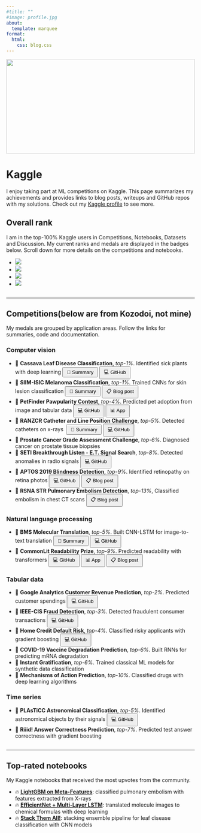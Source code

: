 ```yaml
---
#title: ""
#image: profile.jpg
about:
  template: marquee
format:
  html:
    css: blog.css
---
```


```{=html}
<div class="container">
  <div style="width:100%;height:0; padding-top:50%;position:relative;">
    <img src="img/kaggle.jpg" style="width:100%; opacity:0.8; position:absolute; top:0; left:0">
  </div>  
  <div class="content">
    <h1>Kaggle</h1>
    <p><span class="cover-desc" style="color:var(--page-desc-color)">I enjoy taking part at ML competitions on Kaggle. This page summarizes my achievements and provides links to blog posts, writeups and GitHub repos with my solutions. Check out my <a href="https://www.kaggle.com/waterking886">Kaggle profile</a> to see more.</span></p>
  </div>
</div>
```

## Overall rank

I am in the top-100% Kaggle users in Competitions, Notebooks, Datasets and Discussion. My current ranks and medals are displayed in the badges below. Scroll down for more details on the competitions and notebooks.

```{=html}
<div class="social-links" align = "left">
<ul class = "badge-list">
<li><img src="https://road-to-kaggle-grandmaster.vercel.app/api/badges/waterking886/competition/light"/></li>
<li><img src="https://road-to-kaggle-grandmaster.vercel.app/api/badges/waterking886/dataset/light"/></li>
<li><img src="https://road-to-kaggle-grandmaster.vercel.app/api/badges/waterking886/notebook/light"/></li>
<li><img src="https://road-to-kaggle-grandmaster.vercel.app/api/badges/waterking886/discussion/light"/></li>
</ul>
</div>
<hr style="height:1px; visibility:hidden;" />
<hr style="height:1px;border-width:0;color:rgb(50,50,50);background-color:rgb(50,50,50)">
```


## Competitions(below are from Kozodoi, not mine)

My medals are grouped by application areas. Follow the links for summaries, code and documentation.

### Computer vision

- &#129351; **Cassava Leaf Disease Classification**, *top-1%*. Identified sick plants with deep learning <button class="btn" style="padding-top: 4px; padding-bottom: 4px; padding-left: 10px; padding-right: 10px;" onclick="window.open('https://www.kaggle.com/c/cassava-leaf-disease-classification/discussion/220751)" type="button">&#128214; Summary</button> <button class="btn" style="padding-top: 4px; padding-bottom: 4px; padding-left: 10px; padding-right: 10px;" onclick="window.open('https://github.com/kozodoi/Kaggle_Leaf_Disease_Classification')" type="button">&#128187; GitHub</button>
- &#129351; **SIIM-ISIC Melanoma Classification**, *top-1%*. Trained CNNs for skin lesion classification <button class="btn" style="padding-top: 4px; padding-bottom: 4px; padding-left: 10px; padding-right: 10px;" onclick="window.open('https://www.kaggle.com/c/siim-isic-melanoma-classification/discussion/175624')" type="button">&#128214; Summary</button> <button class="btn" style="padding-top: 4px; padding-bottom: 4px; padding-left: 10px; padding-right: 10px;" onclick="window.open('https://kozodoi.me/python/deep%20learning/computer%20vision/competitions/2020/08/30/pre-training.html')" type="button">&#128203; Blog post</button>
- &#129352; **PetFinder Pawpularity Contest**, *top-4%*. Predicted pet adoption from image and tabular data <button class="btn" style="padding-top: 4px; padding-bottom: 4px; padding-left: 10px; padding-right: 10px;" onclick="window.open('https://github.com/kozodoi/Pet_Pawpularity')" type="button">&#128187; GitHub</button> <button class="btn" style="padding-top: 4px; padding-bottom: 4px; padding-left: 10px; padding-right: 10px;" onclick="window.open('https://share.streamlit.io/kozodoi/pet_pawpularity/main/web_app.py')" type="button">&#128202; App</button>
- &#129352; **RANZCR Catheter and Line Position Challenge**, *top-5%*. Detected catheters on x-rays &nbsp;<button class="btn" style="padding-top: 4px; padding-bottom: 4px; padding-left: 10px; padding-right: 10px;" onclick="window.open('https://www.kaggle.com/c/ranzcr-clip-catheter-line-classification/discussion/226664')" type="button">&#128214; Summary</button> <button class="btn" style="padding-top: 4px; padding-bottom: 4px; padding-left: 10px; padding-right: 10px;" onclick="window.open('https://github.com/kozodoi/Kaggle_RANZCR_Challenge')" type="button">&#128187; GitHub</button>
- &#129353; **Prostate Cancer Grade Assessment Challenge**, *top-6%*. Diagnosed cancer on prostate tissue biopsies
- &#129353; **SETI Breakthrough Listen - E.T. Signal Search**, *top-8%*. Detected anomalies in radio signals  <button class="btn" style="padding-top: 4px; padding-bottom: 4px; padding-left: 10px; padding-right: 10px;" onclick="window.open('https://github.com/kozodoi/SETI_Signal_Search')" type="button">&#128187; GitHub</button>
- &#129353; **APTOS 2019 Blindness Detection**, *top-9%*. Identified retinopathy on retina photos <button class="btn" style="padding-top: 4px; padding-bottom: 4px; padding-left: 10px; padding-right: 10px;" onclick="window.open('https://github.com/kozodoi/Udacity_Blindness_Detection')" type="button">&#128187; GitHub</button> <button class="btn" style="padding-top: 4px; padding-bottom: 4px; padding-left: 10px; padding-right: 10px;" onclick="window.open('https://kozodoi.me/python/deep%20learning/computer%20vision/competitions/2020/07/11/blindness-detection.html')" type="button">&#128203; Blog post</button>
- &#129353; **RSNA STR Pulmonary Embolism Detection**, *top-13%*, Classified embolism in chest CT scans <button class="btn" style="padding-top: 4px; padding-bottom: 4px; padding-left: 10px; padding-right: 10px;" onclick="window.open('https://kozodoi.me/python/deep%20learning/computer%20vision/tutorial/2020/10/30/pytorch-xla-tpu.html')" type="button">&#128203; Blog post</button>


### Natural language processing

- &#129352; **BMS Molecular Translation**, *top-5%*. Built CNN-LSTM for image-to-text translation <button class="btn" style="padding-top: 4px; padding-bottom: 4px; padding-left: 10px; padding-right: 10px;" onclick="window.open('https://www.kaggle.com/c/bms-molecular-translation/discussion/243845')" type="button">&#128214; Summary</button> <button class="btn" style="padding-top: 4px; padding-bottom: 4px; padding-left: 10px; padding-right: 10px;" onclick="window.open('https://github.com/kozodoi/BMS_Molecular_Translation')" type="button">&#128187; GitHub</button>
- &#129353; **CommonLit Readability Prize**, *top-9%*. Predicted readability with transformers <button class="btn" style="padding-top: 4px; padding-bottom: 4px; padding-left: 10px; padding-right: 10px;" onclick="window.open('https://github.com/kozodoi/Kaggle_Readability')" type="button">&#128187; GitHub</button> <button class="btn" style="padding-top: 4px; padding-bottom: 4px; padding-left: 10px; padding-right: 10px;" onclick="window.open('https://share.streamlit.io/kozodoi/text_readability_prediction/main/web_app.py')" type="button">&#128202; App</button> <button class="btn" style="padding-top: 4px; padding-bottom: 4px; padding-left: 10px; padding-right: 10px;" onclick="window.open('https://kozodoi.me/deep%20learning/natural%20language%20processing/web%20app/2021/11/21/text-readability.html')" type="button">&#128203; Blog post</button>


### Tabular data

- &#129352; **Google Analytics Customer Revenue Prediction**, *top-2%*. Predicted customer spendings <button class="btn" style="padding-top: 4px; padding-bottom: 4px; padding-left: 10px; padding-right: 10px;" onclick="window.open('https://github.com/kozodoi/Kaggle_Google_Analytics')" type="button">&#128187; GitHub</button>
- &#129352; **IEEE-CIS Fraud Detection**, *top-3%*. Detected fraudulent consumer transactions <button class="btn" style="padding-top: 4px; padding-bottom: 4px; padding-left: 10px; padding-right: 10px;" onclick="window.open('https://github.com/kozodoi/Kaggle_IEEE_Fraud_Detection')" type="button">&#128187; GitHub</button>
- &#129352; **Home Credit Default Risk**, *top-4%*. Classified risky applicants with gradient boosting <button class="btn" style="padding-top: 4px; padding-bottom: 4px; padding-left: 10px; padding-right: 10px;" onclick="window.open('https://github.com/kozodoi/Kaggle_Home_Credit')" type="button">&#128187; GitHub</button>
- &#129353; **COVID-19 Vaccine Degradation Prediction**, *top-6%*. Built RNNs for predicting mRNA degradation
- &#129353; **Instant Gratification**, *top-6%*. Trained classical ML models for synthetic data classification
- &#129353; **Mechanisms of Action Prediction**, *top-10%*. Classified drugs with deep learning algorithms


### Time series

- &#129352; **PLAsTiCC Astronomical Classification**, *top-5%*. Identified astronomical objects by their signals <button class="btn" style="padding-top: 4px; padding-bottom: 4px; padding-left: 10px; padding-right: 10px;" onclick="window.open('https://github.com/kozodoi/Kaggle_Astronomical_Classification')" type="button">&#128187; GitHub</button>
- &#129353; **Riiid! Answer Correctness Prediction**, *top-7%*. Predicted  test answer correctness with gradient boosting


<!----------------------------------------------------------------------------->

<hr style="height:1px; visibility:hidden;" />
<hr style="height:1px;border-width:0;color:rgb(50,50,50);background-color:rgb(50,50,50)">

## Top-rated notebooks

My Kaggle notebooks that received the most upvotes from the community.

- &#128293; **[LightGBM on Meta-Features](https://www.kaggle.com/kozodoi/lightgbm-on-meta-features)**: classified pulmonary embolism with features extracted from X-rays
- &#128293; **[EfficientNet + Multi-Layer LSTM](https://www.kaggle.com/kozodoi/efficientnet-multi-layer-lstm-training)**: translated molecule images to chemical formulas with deep learning
- &#128293; **[Stack Them All!](https://www.kaggle.com/kozodoi/14th-place-solution-stack-them-all)**: stacking ensemble pipeline for leaf disease classification with CNN models
